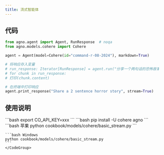 ```yaml
---
title: 流式智能体
---
```

## 代码

```python cookbook/models/cohere/basic_stream.py
from agno.agent import Agent, RunResponse  # noqa
from agno.models.cohere import Cohere

agent = Agent(model=Cohere(id="command-r-08-2024"), markdown=True)

# 将响应存入变量
# run_response: Iterator[RunResponse] = agent.run("分享一个两句话的恐怖故事", stream=True)
# for chunk in run_response:
# 打印(chunk.content)

# 在终端中打印响应
agent.print_response("Share a 2 sentence horror story", stream=True)
```

## 使用说明

<Steps>
  <Snippet file="create-venv-step.mdx" />

  <Step title="设置您的 API 密钥">
    ```bash
    export CO_API_KEY=xxx
    ```
  </Step>

  <Step title="安装库">
    ```bash
    pip install -U cohere agno
    ```
  </Step>

  <Step title="运行智能体">
    <CodeGroup>
    ```bash 苹果
    python cookbook/models/cohere/basic_stream.py
    ```

    ```bash Windows
    python cookbook/models/cohere/basic_stream.py
    ```
    </CodeGroup>
  </Step>
</Steps>
